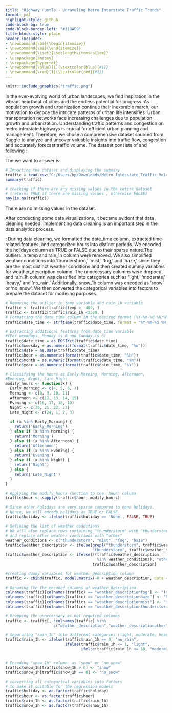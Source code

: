 ```yaml
---
title: "Highway Hustle - Unraveling Metro Interstate Traffic Trends"
format: pdf
highlight-style: github
code-block-bg: true
code-block-border-left: "#31BAE9"
title-block-style: plain
header-includes: 
- \newcommand{\bi}{\begin{itemize}}
- \newcommand{\ei}{\end{itemize}}
- \newcommand{\iset}{\setlength\itemsep{1em}}
- \usepackage{amsbsy}
- \usepackage{hyperref}
- \newcommand{\blue}[1]{\textcolor{blue}{#1}}
- \newcommand{\red}[1]{\textcolor{red}{#1}}
---
```


\centering \underline{Group Members:}

\centering

\textbf{Abraar Patel (2069545)}

\textbf{Talha Sohail (2092858)}

\textbf{Ujwal Joshi (2018577)}

\textbf{Kevin Zheng (2022183)}

\textbf{Alton Phan (2020230)}

\vspace{3em}

```r
knitr::include_graphics("traffic.png")
```
\newpage

\raggedright

\textbf{INTRODUCTION} 

In the ever-evolving world of urban landscapes, we find inspiration in the vibrant heartbeat of cities and the endless potential for progress. As population growth and urbanization continue their inexorable march, our motivation to decode the intricate patterns of urban life intensifies. Urban transportation networks face increasing challenges due to population growth and urbanization. Understanding traffic patterns and
congestion on metro interstate highways is crucial for efficient urban planning and management. Therefore, we chose a comprehensive \textbf{metro interstate traffic} dataset sourced from Kaggle to analyze and uncover valuable insights into traffic flow, congestion and accurately forecast traffic volume. The dataset consists of \textbf{48,205 observations} and following \textbf{9 variables}:
\begin{itemize}
\item \textbf{\textit{holiday}}: a categorical variable representing a national or regional holiday.
\item \textbf{\textit{temp}}: a numeric variable that represents the average temperature in kelvin.
\item \textbf{\textit{rain\_1h}}: a numeric variable that shows the amount of rain occurring in an hour in mm.
\item \textbf{\textit{snow\_1h}}: a numeric variable that shows the amount of snow occurring in an hour in mm.
\item \textbf{\textit{clouds\_all}}: numeric variable representing the percentage of cloud cover.
\item \textbf{\textit{weather\_main}}: categorical variable containing a short textual description of the current weather.
\item \textbf{\textit{weather\_description}}: categorical variable providing longer textual description and detail for the current weather.
\item \textbf{\textit{date\_time}}: datetime variable that shows the hour of the data collected in local CST time.
\item \textbf{\textit{traffic\_volume}}: numeric variable that shows the hourly I-94 reported westbound traffic volume.
\end{itemize}

The \textbf{main question} we want to answer is: \textbf{Which variables or factors have the most significant
impact on traffic volume?}

\vspace{0.5em}
```r
# Importing the dataset and displaying the summary
traffic = read.csv("C:/Users/hp/Downloads/Metro_Interstate_Traffic_Volume.csv")
summary(traffic)
```

```r
# checking if there are any missing values in the entire dataset 
# (returns TRUE if there are missing values , otherwise FALSE)
any(is.na(traffic))
```
There are no missing values in the dataset.

After conducting some data visualizations, it became evident that data cleaning needed. Implementing data cleaning is an important step in the data analytics process.

\textbf{\underline{Data Cleaning} (Talha and Abraar)}:
During data cleaning, we formatted the date\_time column, extracted time-related features, and categorized hours into distinct periods. We encoded the holidays column as TRUE or FALSE due to their sparse nature.The outliers in temp and rain\_1h column were removed. We also simplified weather conditions into 'thunderstorm,' 'mist,' 'fog,' and 'haze,' since they are the most distinct weather conditions and then created dummy variables for weather\_description column. The unnecessary columns were dropped, and rain\_1h column was classified into categories such as 'light,' 'moderate,' 'heavy,' and 'no_rain.' Additionally, snow\_1h column was encoded as 'snow' or 'no_snow'. We then converted the categorical variables into factors to prepare the dataset for modeling purposes.

```r
# Removing the outlier in temp variable and rain_1h variable 
traffic <- traffic[traffic$temp > -400, ]
traffic <- traffic[traffic$rain_1h <2500, ]
# Formatting the date_time column in the desired format (%Y-%m-%d %H:%M)
traffic$date_time <- strftime(traffic$date_time, format = "%Y-%m-%d %H:%M")

# Extracting additional features from date_time variable 
#(For weekdays, Monday is 0 and Sunday is 6)
traffic$date_time = as.POSIXct(traffic$date_time)
traffic$weekday = as.numeric(format(traffic$date_time, "%w"))
traffic$date = as.Date(traffic$date_time)
traffic$hour = as.numeric(format(traffic$date_time, "%H"))
traffic$month = as.numeric(format(traffic$date_time, "%m"))
traffic$year = as.numeric(format(traffic$date_time, "%Y"))
```


```r
# Classifying the hours as Early Morning, Morning, Afternoon,
#Evening, Night, Late Night
modify_hours <- function(x) {
  Early_Morning <- c(4, 5, 6, 7)
  Morning <- c(8, 9, 10, 11)
  Afternoon <- c(12, 13, 14, 15)
  Evening <- c(16, 17, 18, 19)
  Night <- c(20, 21, 22, 23)
  Late_Night <- c(24, 1, 2, 3)
  
  if (x %in% Early_Morning) {
    return('Early_Morning')
  } else if (x %in% Morning) {
    return('Morning')
  } else if (x %in% Afternoon) {
    return('Afternoon')
  } else if (x %in% Evening) {
    return('Evening')
  } else if (x %in% Night) {
    return('Night')
  } else {
    return('Late_Night')
  }
}

# Applying the modify_hours function to the 'hour' column
traffic$hour <- sapply(traffic$hour, modify_hours)
```


```r
# Since other holidays are very sparse compared to none holidays.
# Hence, we will encode holidays as TRUE or FALSE
traffic$holiday <- ifelse(traffic$holiday == 'None', FALSE, TRUE)

# Defining the list of weather conditions
# We will also replace rows containing "thunderstorm" with "thunderstorm" 
# and replace other weather conditions with "other"
weather_conditions <- c("thunderstorm", "mist", "fog", "haze")
traffic$weather_description <- ifelse(grepl("thunderstorm", traffic$weather_description),
                                      "thunderstorm", traffic$weather_description)
traffic$weather_description <- ifelse(!(traffic$weather_description 
                                        %in% weather_conditions), "other", 
                                      traffic$weather_description)

#creating dummy variables for weather_description column 
traffic <- cbind(traffic, model.matrix(~0 + weather_description, data = traffic))
```

```r
# Renaming the the encoded columns of weather_description
colnames(traffic)[colnames(traffic) == "weather_descriptionfog"] <- "fog"
colnames(traffic)[colnames(traffic) == "weather_descriptionhaze"] <- "haze"
colnames(traffic)[colnames(traffic) == "weather_descriptionmist"] <- "mist"
colnames(traffic)[colnames(traffic) == "weather_descriptionthunderstorm"] <- "thunderstorm"

# Dropping the unnecessary or not required columns 
traffic <- traffic[, !colnames(traffic) %in% 
                     c("weather_description","weather_descriptionother", "weather_main")]
```

```r
# Separating "rain_1h" into different categories (light, moderate, heavy)
traffic$rain_1h <- ifelse(traffic$rain_1h == 0, "no_rain",
                          ifelse(traffic$rain_1h <= 1, "light",
                                 ifelse(traffic$rain_1h <= 10, "moderate", "heavy")))


# Encoding "snow_1h" column  as "snow" or "no_snow"
traffic$snow_1h[traffic$snow_1h > 0] <- "snow"
traffic$snow_1h[traffic$snow_1h == 0] <- "no_snow"

# converting all categorical variables into factors
# to make it suitable for the regression models
traffic$holiday <- as.factor(traffic$holiday)
traffic$hour <- as.factor(traffic$hour)
traffic$rain_1h <- as.factor(traffic$rain_1h)
traffic$snow_1h <- as.factor(traffic$snow_1h)

```
